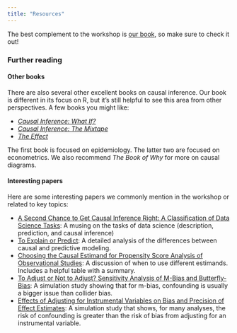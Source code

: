 ```yaml
---
title: "Resources"
---
```


The best complement to the workshop is [our book](https://www.r-causal.org/), so make sure to check it out!

### Further reading

#### Other books

There are also several other excellent books on causal inference.
Our book is different in its focus on R, but it's still helpful to see this area from other perspectives.
A few books you might like:

-   [*Causal Inference: What If?*](https://www.hsph.harvard.edu/miguel-hernan/causal-inference-book/)
-   [*Causal Inference: The Mixtape*](https://mixtape.scunning.com/)
-   [*The Effect*](https://theeffectbook.net/)

The first book is focused on epidemiology.
The latter two are focused on econometrics.
We also recommend *The Book of Why* for more on causal diagrams.

#### Interesting papers 

Here are some interesting papers we commonly mention in the workshop or related to key topics:

* [A Second Chance to Get Causal Inference Right: A Classification of Data Science Tasks](https://www.tandfonline.com/doi/full/10.1080/09332480.2019.1579578): A musing on the tasks of data science (description, prediction, and causal inference)
* [To Explain or Predict](https://www.stat.berkeley.edu/~aldous/157/Papers/shmueli.pdf): A detailed analysis of the differences between causal and predictive modeling.
* [Choosing the Causal Estimand for Propensity Score Analysis of Observational Studies](https://arxiv.org/abs/2106.10577): A discussion of when to use different estimands. Includes a helpful table with a summary.
* [To Adjust or Not to Adjust? Sensitivity Analysis of M-Bias and Butterfly-Bias](https://www.degruyter.com/document/doi/10.1515/jci-2013-0021/html): A simulation study showing that for m-bias, confounding is usually a bigger issue than collider bias.  
* [Effects of Adjusting for Instrumental Variables on Bias and Precision of Effect Estimates](https://academic.oup.com/aje/article/174/11/1213/111733?login=false): A simulation study that shows, for many analyses, the risk of confounding is greater than the risk of bias from adjusting for an instrumental variable.
